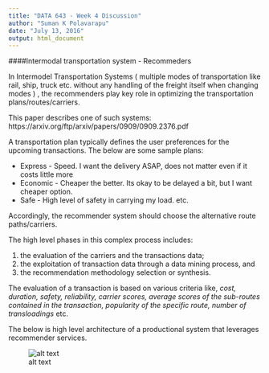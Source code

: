 ```yaml
---
title: "DATA 643 - Week 4 Discussion"
author: "Suman K Polavarapu"
date: "July 13, 2016"
output: html_document
---
```


####Intermodal transportation system - Recommeders

In Intermodel Transportation Systems ( multiple modes of transportation like rail, ship, truck etc. without any handling of the freight itself when changing modes ) , the recommenders play key role in optimizing the transportation plans/routes/carriers.

This paper describes one of such systems: https://arxiv.org/ftp/arxiv/papers/0909/0909.2376.pdf

A transportation plan typically defines the user preferences for the upcoming transactions. The below are some sample plans:

  * Express  	-   Speed. I want the delivery ASAP, does not matter even if it costs little more
  * Economic	-   Cheaper the better. Its okay to be delayed a bit, but I want cheaper option.
  * Safe  		-   High level of safety in carrying my load. etc.

Accordingly, the recommender system should choose the alternative route paths/carriers.

The high level phases in this complex process includes:

  1. the evaluation of the carriers and the transactions data; 
  2. the exploitation of transaction data through a data mining process, and 
  3. the recommendation methodology selection or synthesis.

The evaluation of a transaction is based on various criteria like, *cost, duration, safety, reliability, carrier scores, average scores of the sub-routes contained in the transaction, popularity of the specific route, number of transloadings* etc.

The below is high level architecture of a productional system that leverages recommender services.

![alt text](tms_network.PNG)




